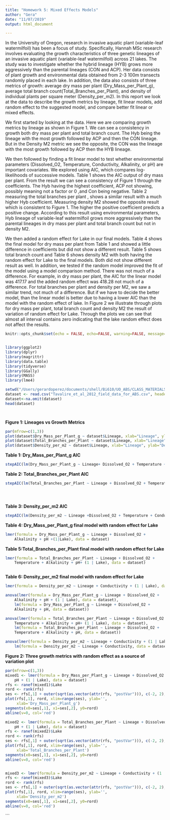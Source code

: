 ```yaml
---
title: "Homework 5: Mixed Effects Models"
author: "Gera"
date: "11/07/2019"
output: html_document

---
```



In the University of Oregon, research in invasive aquatic plant (variable-leaf watermilfoil) has been a focus of study. Specifically, Hannah MSc research involves evaluating the growth characteristics of three genetic lineages of an invasive aquatic plant (variable-leaf watermilfoil)  across 21 lakes. The study was to investigate whether the hybrid lineage (HYB) grows more aggressively than the parental lineages (CON and ACP). Her data consists of plant growth and environmental data obtained from 2-3 100m transects randomly placed in each lake. In addition, the data also consists of three metrics of growth: average dry mass per plant (Dry_Mass_per_Plant_g), average total branch count(Total_Branches_per_Plant), and density of individual plants per square meter (Density_per_m2). In this report we look at the data to  describe the growth metrics by lineage, fit linear models, add random effect to the suggested model, and compare better fit linear or mixed effects.

We first started by looking at the data. Here we are comparing growth metrics by lineage as shown in Figure 1. We can see a consistency in growth both dry mass per plant and total branch count. The Hyb being the lineage with the most growth followed by ACP and then the CON lineage. But in the Density M2 metric we see the opposite, the CON was the lineage with the most growth followed by ACP then the HYB lineage.
	
We then followed by finding a fit linear model to test whether environmental parameters (Dissolved_O2, Temperature, Conductivity, Alkalinity, or pH) are important covariates. We explored using AIC, which compares log-likelihoods of successive models. Table 1 shows the AIC output of dry mass per plant. From the result we can see a consistency  of Figure 1 through the coefficients. The Hyb having the highest coefficient, ACP not showing, possibly meaning not a factor or 0 ,and Con being negative. Table 2 measuring the total branches per plant , shows a similar result with a much higher Hyb coefficient. Measuring density M2 showed the opposite result which is consistent to Figure 1. The higher the positive coefficient predicts a positive change. According to this result using environmental parameters, Hyb lineage of variable-leaf watermilfoil grows more aggressively than the parental lineages in dry mass per plant and total branch count but not in density M2.

We then added a random effect for Lake in our final models. Table 4 shows the final model for dry mass per plant from Table 1 and showed a little difference in coefficients but did not show a different result. Table 5 shows total branch count and Table 6 shows density M2 with both having the random effect for Lake to the final models. Both did not show different result as well. In addition, we tested if the random model improved the fit of the model using a model comparison method. There was not much of a difference. For example, in dry mass per plant, the AIC for the linear model was 417.17 and the added random effect was 418.28 not much of a difference.  For total branches per plant and density per M2, we saw a similar trend, not much of a difference. But if we have to decide the better model, than the linear model is better due to having a lower AIC than the model with the random effect of lake. In Figure 2 we illustrate through plots for dry mass per plant, total branch count and density M2 the result of variation of random effect for Lake. Through the plots we can see that almost all interval contains zero indicating that the lake random effect does not affect the results. 














```r
knitr::opts_chunk$set(echo = FALSE, echo=FALSE, warning=FALSE, message=FALSE)


library(ggplot2)
library(dplyr)
library(magrittr)
library(data.table)
library(tidyverse)
library(GGally)
library(MASS)
library(lme4)

setwd("/Users/gerardoperez/documents/shell/Bi610/UO_ABS/CLASS_MATERIALS/Homeworks")
dataset <- read.csv("Tavalire_et_al_2012_field_data_for_ABS.csv", header=TRUE)
dataset<-na.omit(dataset)
head(dataset)
```

```r

```

```r


```



**Figure 1: Lineages vs Growth Metrics**

```r
par(mfrow=c(1,3))
plot(dataset$Dry_Mass_per_Plant_g ~ dataset$Lineage, xlab="Lineage", ylab="Dry_Mass_per_Plant_g", )
plot(dataset$Total_Branches_per_Plant ~ dataset$Lineage, xlab="Lineage", ylab="Total_Branches_per_Plant")
plot(dataset$Density_per_m2 ~ dataset$Lineage, xlab="Lineage", ylab="Density_per_m2")

```




**Table 1: Dry_Mass_per_Plant_g AIC**

```r
stepAIC(lm(Dry_Mass_per_Plant_g ~ Lineage+ Dissolved_O2 + Temperature + Conductivity + Alkalinity + pH, dataset),direction="backward")

```


**Table 2: Total_Branches_per_Plant AIC**

```r



stepAIC(lm(Total_Branches_per_Plant ~ Lineage + Dissolved_O2 + Temperature + Conductivity + Alkalinity + pH, dataset),direction="backward")





```

**Table 3: Density_per_m2 AIC**

```r
stepAIC(lm(Density_per_m2 ~ Lineage +Dissolved_O2 + Temperature + Conductivity + Alkalinity + pH, dataset),direction="backward")

```


**Table 4: Dry_Mass_per_Plant_g final model with random effect for Lake**

```r

lmer(formula = Dry_Mass_per_Plant_g ~ Lineage + Dissolved_O2 + 
    Alkalinity + pH +(1|Lake), data = dataset)


```

**Table 5:Total_Branches_per_Plant final model with random effect for Lake**
```r


lmer(formula = Total_Branches_per_Plant ~ Lineage + Dissolved_O2 + 
    Temperature + Alkalinity + pH+ (1 | Lake), data = dataset)



```

**Table 6: Density_per_m2 final model with random effect for Lake**

```r

lmer(formula = Density_per_m2 ~ Lineage + Conductivity + (1 | Lake), data = dataset)

```



```r

anova(lmer(formula = Dry_Mass_per_Plant_g ~ Lineage + Dissolved_O2 + 
    Alkalinity + pH + (1 | Lake), data = dataset),
    lm(formula = Dry_Mass_per_Plant_g ~ Lineage + Dissolved_O2 + 
    Alkalinity + pH, data = dataset))

```


```r

anova(lmer(formula = Total_Branches_per_Plant ~ Lineage + Dissolved_O2 + 
    Temperature + Alkalinity + pH+ (1 | Lake), data = dataset),
    lm(formula = Total_Branches_per_Plant ~ Lineage + Dissolved_O2 + 
    Temperature + Alkalinity + pH, data = dataset))

```


```r

anova(lmer(formula = Density_per_m2 ~ Lineage + Conductivity + (1 | Lake), data = dataset),
    lm(formula = Density_per_m2 ~ Lineage + Conductivity, data = dataset))

```

**Figure 2: Three growth metrics with random effect as a source of variation plot**
```r
par(mfrow=c(1,3))
mixed1 <- lmer(formula = Dry_Mass_per_Plant_g ~ Lineage + Dissolved_O2 + Alkalinity + 
    pH + (1 | Lake), data = dataset)
rfs <- ranef(mixed1)$Lake
rord <- rank(rfs)
ses <- rfs[,1] + outer(sqrt(as.vector(attr(rfs, "postVar"))), c(-2, 2), "*")
plot(rfs[,1], rord, xlim=range(ses), ylab='',
     xlab='Dry_Mass_per_Plant_g')
segments(x0=ses[,1], x1=ses[,2], y0=rord)
abline(v=0, col='red')

mixed2 <- lmer(formula = Total_Branches_per_Plant ~ Lineage + Dissolved_O2 + Alkalinity + 
    pH + (1 | Lake), data = dataset)
rfs <- ranef(mixed2)$Lake
rord <- rank(rfs)
ses <- rfs[,1] + outer(sqrt(as.vector(attr(rfs, "postVar"))), c(-2, 2), "*")
plot(rfs[,1], rord, xlim=range(ses), ylab='',
     xlab='Total_Branches_per_Plant')
segments(x0=ses[,1], x1=ses[,2], y0=rord)
abline(v=0, col='red')


mixed3 <- lmer(formula = Density_per_m2 ~ Lineage + Conductivity + (1 | Lake), data = dataset)
rfs <- ranef(mixed3)$Lake
rord <- rank(rfs)
ses <- rfs[,1] + outer(sqrt(as.vector(attr(rfs, "postVar"))), c(-2, 2), "*")
plot(rfs[,1], rord, xlim=range(ses), ylab='',
     xlab='Density_per_m2')
segments(x0=ses[,1], x1=ses[,2], y0=rord)
abline(v=0, col='red')
```








```